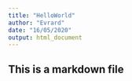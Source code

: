 ---
title: "HelloWorld"
author: "Evrard"
date: "16/05/2020"
output: html_document
---
## This is a markdown file

